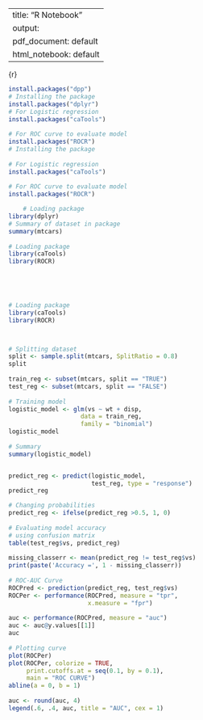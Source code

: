 
---
title: "R Notebook"
output:
  pdf_document: default
  html_notebook: default
---
{r}

```r
install.packages("dpp")
# Installing the package
install.packages("dplyr")
# For Logistic regression
install.packages("caTools") 
 
# For ROC curve to evaluate model
install.packages("ROCR")
# Installing the package
 
# For Logistic regression
install.packages("caTools") 
 
# For ROC curve to evaluate model
install.packages("ROCR") 
```








```r
    # Loading package
library(dplyr)
# Summary of dataset in package
summary(mtcars)
     
# Loading package
library(caTools)
library(ROCR)



     
     
# Loading package
library(caTools)
library(ROCR)



# Splitting dataset
split <- sample.split(mtcars, SplitRatio = 0.8)
split
 
train_reg <- subset(mtcars, split == "TRUE")
test_reg <- subset(mtcars, split == "FALSE")
 
# Training model
logistic_model <- glm(vs ~ wt + disp,
                    data = train_reg,
                    family = "binomial")
logistic_model
 
# Summary
summary(logistic_model)


predict_reg <- predict(logistic_model,
                       test_reg, type = "response")
predict_reg

# Changing probabilities
predict_reg <- ifelse(predict_reg >0.5, 1, 0)
 
# Evaluating model accuracy
# using confusion matrix
table(test_reg$vs, predict_reg)
 
missing_classerr <- mean(predict_reg != test_reg$vs)
print(paste('Accuracy =', 1 - missing_classerr))
 
# ROC-AUC Curve
ROCPred <- prediction(predict_reg, test_reg$vs)
ROCPer <- performance(ROCPred, measure = "tpr",
                      x.measure = "fpr")
 
auc <- performance(ROCPred, measure = "auc")
auc <- auc@y.values[[1]]
auc
 
# Plotting curve
plot(ROCPer)
plot(ROCPer, colorize = TRUE,
     print.cutoffs.at = seq(0.1, by = 0.1),
     main = "ROC CURVE")
abline(a = 0, b = 1)
 
auc <- round(auc, 4)
legend(.6, .4, auc, title = "AUC", cex = 1)

```
 


